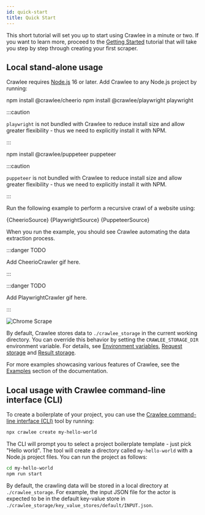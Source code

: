 ```yaml
---
id: quick-start
title: Quick Start
---
```





This short tutorial will set you up to start using Crawlee in a minute or two.
If you want to learn more, proceed to the [Getting Started](../guides/getting-started)
tutorial that will take you step by step through creating your first scraper.

## Local stand-alone usage

Crawlee requires [Node.js](https://nodejs.org/en/) 16 or later.
Add Crawlee to any Node.js project by running:

<Tabs groupId="quick_start">
<TabItem value="cheerio" label="CheerioCrawler" default>
<CodeBlock language="bash">npm install @crawlee/cheerio</CodeBlock>
</TabItem>
<TabItem value="playwright" label="PlaywrightCrawler">
<CodeBlock language="bash">npm install @crawlee/playwright playwright</CodeBlock>

:::caution

`playwright` is not bundled with Crawlee to reduce install size and allow greater flexibility - thus we need to explicitly install it with NPM.

:::

</TabItem>
<TabItem value="puppeteer" label="PuppeteerCrawler">
<CodeBlock language="bash">npm install @crawlee/puppeteer puppeteer</CodeBlock>

:::caution

`puppeteer` is not bundled with Crawlee to reduce install size and allow greater flexibility - thus we need to explicitly install it with NPM.

:::

</TabItem>
</Tabs>

Run the following example to perform a recursive crawl of a website using:

<Tabs groupId="quick_start">
    <TabItem value="cheerio" label="CheerioCrawler" default>
        <CodeBlock language="js" title="src/main.mjs">{CheerioSource}</CodeBlock>
    </TabItem>
    <TabItem value="playwright" label="PlaywrightCrawler">
        <CodeBlock language="js" title="src/main.mjs">{PlaywrightSource}</CodeBlock>
    </TabItem>
    <TabItem value="puppeteer" label="PuppeteerCrawler">
        <CodeBlock language="js" title="src/main.mjs">{PuppeteerSource}</CodeBlock>
    </TabItem>
</Tabs>

When you run the example, you should see Crawlee automating the data extraction process.

<Tabs groupId="quick_start">
<TabItem value="cheerio" label="CheerioCrawler" default>

:::danger TODO

Add CheerioCrawler gif here.

:::

</TabItem>
<TabItem value="playwright" label="PlaywrightCrawler">

:::danger TODO

Add PlaywrightCrawler gif here.

:::

</TabItem>
<TabItem value="puppeteer" label="PuppeteerCrawler">

![Chrome Scrape](/img/chrome_scrape.gif)

</TabItem>
</Tabs>

By default, Crawlee stores data to `./crawlee_storage` in the current working directory. You can override this behavior by setting the `CRAWLEE_STORAGE_DIR` environment variable. For details, see [Environment variables](../guides/environment-variables), [Request storage](../guides/request-storage) and [Result storage](../guides/result-storage).

For more examples showcasing various features of Crawlee, see the [Examples](../examples) section of the documentation.

## Local usage with Crawlee command-line interface (CLI)

To create a boilerplate of your project, you can use the [Crawlee command-line interface (CLI)](https://...) tool by running:

```bash
npx crawlee create my-hello-world
```

The CLI will prompt you to select a project boilerplate template - just pick "Hello world". The tool will create a directory called `my-hello-world` with a Node.js project files. You can run the project as follows:

```bash
cd my-hello-world
npm run start
```

By default, the crawling data will be stored in a local directory at `./crawlee_storage`. For example, the input JSON file for the actor is expected to be in the default key-value store in `./crawlee_storage/key_value_stores/default/INPUT.json`.
